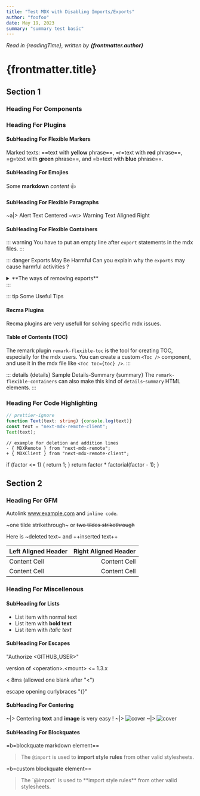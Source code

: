 ```yaml
---
title: "Test MDX with Disabling Imports/Exports"
author: "foofoo"
date: May 19, 2023
summary: "summary test basic"
---
```



_Read in {readingTime}, written by **{frontmatter.author}**_

# {frontmatter.title}

## Section 1

### Heading For Components

<Hello name={props.foo} />

<CountButton />

<Dynamic />

<Bar className="i-am-imported-component" />

### Heading For Plugins

#### SubHeading For Flexible Markers

Marked texts: ==text with **yellow** phrase==, =r=text with **red** phrase==, =g=text with **green** phrase==, and =b=text with **blue** phrase==.

#### SubHeading For Emojies

Some **markdown** _content_ :+1:

#### SubHeading For Flexible Paragraphs

~a|> Alert Text Centered
~w:> Warning Text Aligned Right

#### SubHeading For Flexible Containers

::: warning 
You have to put an empty line after `export` statements in the mdx files.
:::

::: danger Exports May Be Harmful
Can you explain why the `exports` may cause harmful activities ?
<details>
  <summary>**The ways of removing exports**</summary>
  + You can use `disableExports: true` option to remove all `export` statements
  + You can use a custom `recma` plugin to remove all exports other than default,
  but the declarations stay and work in the mdx (needs a recma plugin)
  <p>_What do you think about that?_</p>
</details>
:::

::: tip Some Useful Tips
#### Recma Plugins
Recma plugins are very usefull for solving specific mdx issues.
#### Table of Contents (TOC)
The remark plugin `remark-flexible-toc` is the tool for creating TOC, especially for the mdx users.
You can create a custom `<Toc />` component, and use it in the mdx file like `<Toc toc={toc} />`.
:::

::: details \{details} Sample Details-Summary \{summary}
The `remark-flexible-containers` can also make this kind of `details`-`summary` HTML elements.
:::

### Heading For Code Highlighting

```typescript:demo.ts {3}
// prettier-ignore
function Text(text: string) {console.log(text)}
const text = "next-mdx-remote-client";
Text(text);
```

```diff:page.tsx
// example for deletion and addition lines
- { MDXRemote } from "next-mdx-remote";
+ { MDXClient } from "next-mdx-remote-client"; 
```

  if (factor <= 1) {
    return 1;
  }
  return factor * factorial(factor - 1);
}

## Section 2

### Heading For GFM

Autolink www.example.com and `inline code`.

~one tilde strikethrough~ or ~~two tildes strikethrough~~

Here is ~deleted text~ and ++inserted text++

| Left Aligned Header  | Right Aligned Header |
| :------------------- | -------------------: |
| Content Cell         | Content Cell         |
| Content Cell         | Content Cell         |

### Heading For Miscellenous

#### SubHeading for Lists

+ List item with normal text
+ List item with **bold text**
+ List item with *italic text*

#### SubHeading For Escapes

"Authorize \<GITHUB_USER>"

version of \<operation>.\<mount> \<= 1.3.x

< 8ms (allowed one blank after "\<")

escape opening curlybraces "\{}"

#### SubHeading For Centering

~|> Centering **text** and **image** is very easy !
~|> <Image src="/images/cover.png" alt="cover" width={180} height={40} />
~|> ![cover](/images/cover.png ">180x40")

#### SubHeading For Blockquates

=b=blockquate markdown element==
> The `@import` is used to **import style rules** from other valid stylesheets.

=b=custom blockquate element==
<BlockQuote>
  The `@import` is used to **import style rules** from other valid stylesheets.
</BlockQuote>
